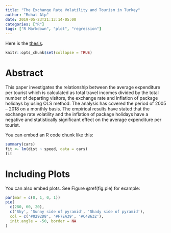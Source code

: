 ```yaml
---
title: "The Exchange Rate Volatility and Tourism in Turkey"
author: "Rohat Alp"
date: 2019-05-23T21:13:14-05:00
categories: ["R"]
tags: ["R Markdown", "plot", "regression"]
---
```


Here is the [thesis](https://alprohat.netlify.com/thesis/thesis.pdf).

```r
knitr::opts_chunk$set(collapse = TRUE)
```

# Abstract 

This paper investigates the relationship between the average expenditure per tourist which is calculated as total travel incomes divided by the total number of departing visitors, the exchange rate and inflation of package holidays by using OLS method. The analysis has covered the period of 2005 – 2018 on a monthly basis. The empirical results have stated that the exchange rate volatility and the inflation of package holidays have a negative and statistically significant effect on the average expenditure per tourist.


You can embed an R code chunk like this:
```r
summary(cars)
fit <- lm(dist ~ speed, data = cars)
fit
```

# Including Plots

You can also embed plots. See Figure \@ref(fig:pie) for example:

```r
par(mar = c(0, 1, 0, 1))
pie(
  c(280, 60, 20),
  c('Sky', 'Sunny side of pyramid', 'Shady side of pyramid'),
  col = c('#0292D8', '#F7EA39', '#C4B632'),
  init.angle = -50, border = NA
)
```
